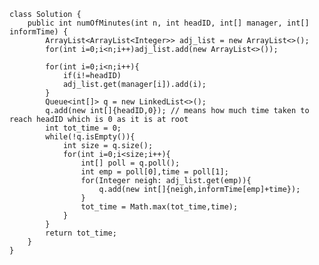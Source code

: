 ```
class Solution {
    public int numOfMinutes(int n, int headID, int[] manager, int[] informTime) {
        ArrayList<ArrayList<Integer>> adj_list = new ArrayList<>();
        for(int i=0;i<n;i++)adj_list.add(new ArrayList<>());
        
        for(int i=0;i<n;i++){
            if(i!=headID)
            adj_list.get(manager[i]).add(i);
        }
        Queue<int[]> q = new LinkedList<>();
        q.add(new int[]{headID,0}); // means how much time taken to reach headID which is 0 as it is at root
        int tot_time = 0;
        while(!q.isEmpty()){
            int size = q.size();
            for(int i=0;i<size;i++){
                int[] poll = q.poll();
                int emp = poll[0],time = poll[1];
                for(Integer neigh: adj_list.get(emp)){
                    q.add(new int[]{neigh,informTime[emp]+time});
                }
                tot_time = Math.max(tot_time,time);
            }
        }
        return tot_time;
    }
}
```